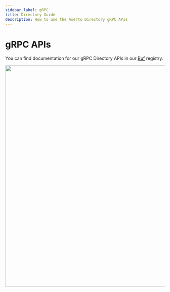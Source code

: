 ```yaml
---
sidebar_label: gRPC
title: Directory Guide
description: How to use the Aserto Directory gRPC APIs
---
```


# gRPC APIs

You can find documentation for our gRPC Directory APIs in our [Buf](https://buf.build/aserto-dev/directory) registry.

<img src="/directory-grpc.png" width="700px" />